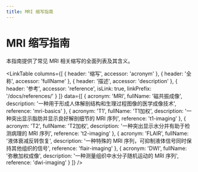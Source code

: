 ```yaml
---
title: MRI 缩写指南
---
```



# MRI 缩写指南

本指南提供了常见 MRI 相关缩写的全面列表及其含义。

<LinkTable
  columns={[
    { header: '缩写', accessor: 'acronym' },
    { header: '全称', accessor: 'fullName' },
    { header: '描述', accessor: 'description' },
    { header: '参考', accessor: 'reference', isLink: true, linkPrefix: '/docs/references/' }
  ]}
  data={[
    {
      acronym: 'MRI',
      fullName: '磁共振成像',
      description: '一种用于形成人体解剖结构和生理过程图像的医学成像技术',
      reference: 'mri-basics'
    },
    {
      acronym: 'T1',
      fullName: 'T1加权',
      description: '一种突出显示脂肪并显示良好解剖细节的 MRI 序列',
      reference: 't1-imaging'
    },
    {
      acronym: 'T2',
      fullName: 'T2加权',
      description: '一种突出显示水分并有助于检测病理的 MRI 序列',
      reference: 't2-imaging'
    },
    {
      acronym: 'FLAIR',
      fullName: '液体衰减反转恢复',
      description: '一种特殊的 MRI 序列，可抑制液体信号同时保持其他组织的信号',
      reference: 'flair-imaging'
    },
    {
      acronym: 'DWI',
      fullName: '弥散加权成像',
      description: '一种测量组织中水分子随机运动的 MRI 序列',
      reference: 'dwi-imaging'
    }
  ]}
/> 